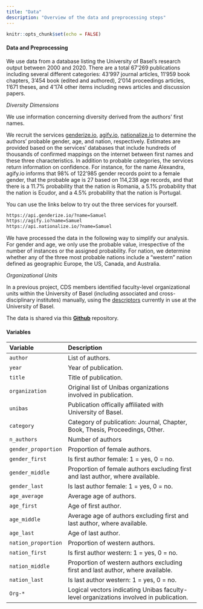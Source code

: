 ```yaml
---
title: "Data"
description: "Overview of the data and preprocessing steps"
---
```


```r
knitr::opts_chunk$set(echo = FALSE)
```

#### Data and Preprocessing

We use data from a database listing the University of Basel's research output between 2000 and 2020. There are a total 67'269 publications including several different categories: 43'997 journal articles, 11'959 book chapters, 3'454 book (edited and authored), 2'014 proceedings articles, 1'671 theses, and 4'174 other items including news articles and discussion papers.   

<i>Diversity Dimensions</i>

We use information concerning diversity derived from the authors' first names. 

We recruit the services [genderize.io](https://genderize.io/), [agify.io](https://agify.io/), [nationalize.io](https://nationalize.io/) to determine the authors' probable gender, age, and nation, respectively. Estimates are provided based on the services' databases that include hundreds of thousands of confirmed mappings on the internet between first names and these three characteristics. In addition to probable categories, the services return information on confidence. For instance, for the name Alexandra, agify.io informs that 98% of 122'985 gender records point to a female gender, that the probable age is 27 based on 114,238 age records, and that there is a 11.7% probability that the nation is Romania, a 5.1% probability that the nation is Ecudor, and a 4.5% probability that the nation is Portugal.  

You can use the links below to try out the three services for yourself.  

```html
https://api.genderize.io/?name=Samuel
https://agify.io?name=Samuel
https://api.nationalize.io/?name=Samuel
```

We have processed the data in the following way to simplify our analysis. For gender and age, we only use the probable value, irrespective of the number of instances or the assigned probability. For nation, we determine whether any of the three most probable nations include a "western" nation defined as geographic Europe, the US, Canada, and Australia. 

<i>Organizational Units</i>

In a previous project, CDS members identified faculty-level organizational units within the University of Basel (including associated and cross-disciplinary institutes) manually, using the [descriptors](https://edoc.unibas.ch/view/divisions/) currently in use at the University of Basel. 

The data is shared via this <a href="https://github.com/cdsbasel/Diversity_hackathon"><b>Github</b></a> repository. 

#### Variables

| Variable | Description |
|:-------------|:-------------------------------------|
| `author` | List of authors. |
| `year` | Year of publication. |
| `title` | Title of publication. |   
| `organization` | Original list of Unibas organizations involved in publication. |
| `unibas` | Publication offically affiliated with University of Basel. |
| `category` | Category of publication: Journal, Chapter, Book, Thesis, Proceedings, Other. |
| `n_authors` | Number of authors |
| `gender_proportion` | Proportion of female authors. |
| `gender_first` | Is first author female: 1 = yes, 0 = no. |
| `gender_middle` |  Proportion of female authors excluding first and last author, where available. |
| `gender_last` | Is last author female: 1 = yes, 0 = no. |
| `age_average` | Average age of authors. |
| `age_first` | Age of first author. |
| `age_middle` |  Average age of authors excluding first and last author, where available. |
| `age_last` | Age of last author. |
| `nation_proportion` | Proportion of western authors. |
| `nation_first` | Is first author western: 1 = yes, 0 = no. |
| `nation_middle` |  Proportion of western authors excluding first and last author, where available. |
| `nation_last` | Is last author western: 1 = yes, 0 = no. |
| `Org-*` | Logical vectors indicating Unibas faculty-level organizations involved in publication. 
